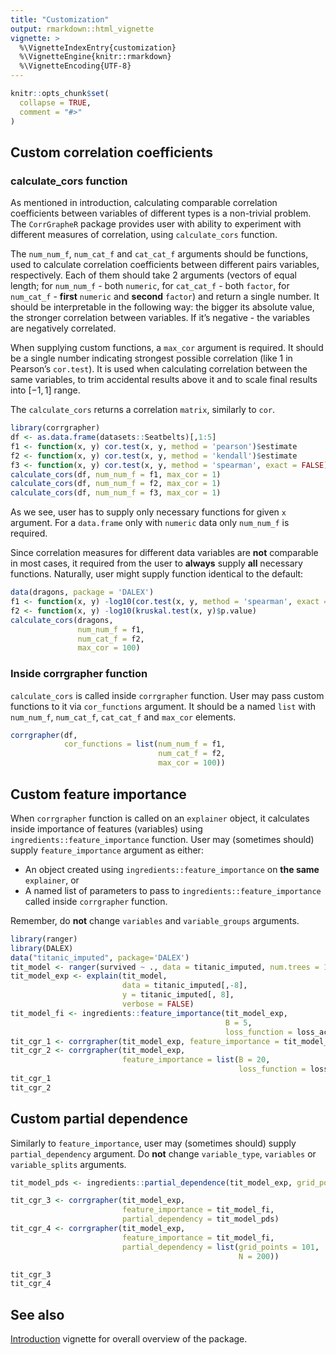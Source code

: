 ```yaml
---
title: "Customization"
output: rmarkdown::html_vignette
vignette: >
  %\VignetteIndexEntry{customization}
  %\VignetteEngine{knitr::rmarkdown}
  %\VignetteEncoding{UTF-8}
---
```


```r
knitr::opts_chunk$set(
  collapse = TRUE,
  comment = "#>"
)
```

## Custom correlation coefficients

### calculate_cors function

As mentioned in introduction, calculating comparable correlation coefficients between variables of different types is a non-trivial problem. The `CorrGrapheR` package provides user with ability to experiment with different measures of correlation, using `calculate_cors` function.

The `num_num_f`, `num_cat_f` and `cat_cat_f` arguments should be functions, used to calculate correlation coefficients between different pairs variables, respectively. Each of them should take 2 arguments (vectors of equal length; for `num_num_f` - both `numeric`, for `cat_cat_f` - both `factor`, for `num_cat_f` - **first** `numeric` and **second** `factor`) and return a single number. It should be interpretable in the following way: the bigger its absolute value, the stronger correlation between variables. If it's negative - the variables are negatively correlated.

When supplying custom functions, a `max_cor` argument is required. It should be a single number indicating strongest possible correlation (like 1 in Pearson's `cor.test`). It is used when calculating correlation between the same variables, to trim accidental results above it and to scale final results into $[-1,1]$ range.

The `calculate_cors` returns a correlation `matrix`, similarly to `cor`.

```r
library(corrgrapher)
df <- as.data.frame(datasets::Seatbelts)[,1:5]
f1 <- function(x, y) cor.test(x, y, method = 'pearson')$estimate
f2 <- function(x, y) cor.test(x, y, method = 'kendall')$estimate
f3 <- function(x, y) cor.test(x, y, method = 'spearman', exact = FALSE)$estimate
calculate_cors(df, num_num_f = f1, max_cor = 1)
calculate_cors(df, num_num_f = f2, max_cor = 1)
calculate_cors(df, num_num_f = f3, max_cor = 1)
```

As we see, user has to supply only necessary functions for given `x` argument. For a `data.frame` only with `numeric` data only `num_num_f` is required. 

Since correlation measures for different data variables are **not** comparable in most cases, it required from the user to **always** supply **all** necessary functions. Naturally, user might supply function identical to the default:

```r
data(dragons, package = 'DALEX')
f1 <- function(x, y) -log10(cor.test(x, y, method = 'spearman', exact = FALSE)$p.value)
f2 <- function(x, y) -log10(kruskal.test(x, y)$p.value)
calculate_cors(dragons, 
               num_num_f = f1, 
               num_cat_f = f2,
               max_cor = 100)
```

### Inside corrgrapher function

`calculate_cors` is called inside `corrgrapher` function. User may pass custom functions to it via `cor_functions` argument. It should be a named `list` with `num_num_f`, `num_cat_f`, `cat_cat_f` and `max_cor` elements.

```r
corrgrapher(df,
            cor_functions = list(num_num_f = f1, 
                                 num_cat_f = f2, 
                                 max_cor = 100))
```

## Custom feature importance

When `corrgrapher` function is called on an `explainer` object, it calculates inside importance of features (variables) using `ingredients::feature_importance` function. User may (sometimes should) supply `feature_importance` argument as either:

 * An object created using `ingredients::feature_importance` on **the same** `explainer`, or
 * A named list of parameters to pass to `ingredients::feature_importance` called inside `corrgrapher` function.
 
Remember, do **not** change `variables` and `variable_groups` arguments.
 
```r
library(ranger)
library(DALEX)
data("titanic_imputed", package='DALEX')
tit_model <- ranger(survived ~ ., data = titanic_imputed, num.trees = 100)
tit_model_exp <- explain(tit_model,
                         data = titanic_imputed[,-8],
                         y = titanic_imputed[, 8],
                         verbose = FALSE)
tit_model_fi <- ingredients::feature_importance(tit_model_exp,
                                                B = 5,
                                                loss_function = loss_accuracy)
tit_cgr_1 <- corrgrapher(tit_model_exp, feature_importance = tit_model_fi)
tit_cgr_2 <- corrgrapher(tit_model_exp, 
                         feature_importance = list(B = 20,
                                                   loss_function = loss_one_minus_auc))
tit_cgr_1
tit_cgr_2
```

## Custom partial dependence

Similarly to `feature_importance`, user may (sometimes should) supply `partial_dependency` argument. Do **not** change `variable_type`, `variables` or `variable_splits` arguments.

```r
tit_model_pds <- ingredients::partial_dependence(tit_model_exp, grid_points = 50, N = 100)

tit_cgr_3 <- corrgrapher(tit_model_exp, 
                         feature_importance = tit_model_fi,
                         partial_dependency = tit_model_pds)
tit_cgr_4 <- corrgrapher(tit_model_exp, 
                         feature_importance = tit_model_fi,
                         partial_dependency = list(grid_points = 101,
                                                   N = 200))

tit_cgr_3
tit_cgr_4
```

## See also

[Introduction](https://modeloriented.github.io/corrgrapher/articles/Introduction.html) vignette for overall overview of the package.